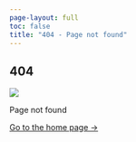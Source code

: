 ```yaml
---
page-layout: full
toc: false
title: "404 - Page not found"
---
```


::: {.centered}

# 404

![](./common/404.png)

Page not found

[Go to the home page →](https://www.pkirwan.com)

:::